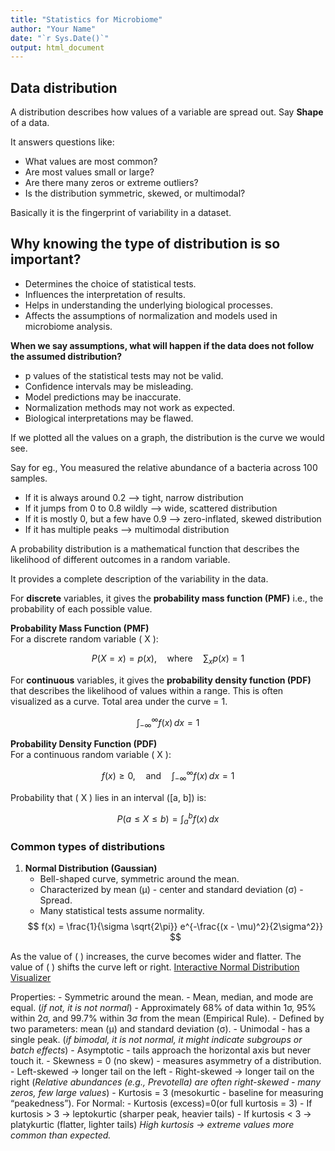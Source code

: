 ---
title: "Statistics for Microbiome"
author: "Your Name"
date: "`r Sys.Date()`"
output: html_document
---


## Data distribution

A distribution describes how values of a variable are spread out. Say **Shape** of a data.

It answers questions like:

- What values are most common?
- Are most values small or large?
- Are there many zeros or extreme outliers?
- Is the distribution symmetric, skewed, or multimodal?

Basically it is the fingerprint of variability in a dataset.

## **Why knowing the type of distribution is so important?**

- Determines the choice of statistical tests.
- Influences the interpretation of results.
- Helps in understanding the underlying biological processes.
- Affects the assumptions of normalization and models used in microbiome analysis.

**When we say assumptions, what will happen if the data does not follow the assumed distribution?**

- p values of the statistical tests may not be valid.
- Confidence intervals may be misleading.
- Model predictions may be inaccurate.
- Normalization methods may not work as expected.
- Biological interpretations may be flawed.

If we plotted all the values on a graph, the distribution is the curve we would see.

Say for eg., 
You measured the relative abundance of a bacteria across 100 samples.

- If it is always around 0.2 ---> tight, narrow distribution
- If it jumps from 0 to 0.8 wildly ---> wide, scattered distribution
- If it is mostly 0, but a few have 0.9 ---> zero-inflated, skewed distribution
- If it has multiple peaks ---> multimodal distribution

A probability distribution is a mathematical function that describes the likelihood of different outcomes in a random variable.

It provides a complete description of the variability in the data.

For **discrete** variables, it gives the **probability mass function (PMF)** i.e., the probability of each possible value.

**Probability Mass Function (PMF)**  
For a discrete random variable \( X \):

$$
P(X = x) = p(x), \quad \text{where} \quad \sum_{x} p(x) = 1
$$


For **continuous** variables, it gives the **probability density function (PDF)** that describes the likelihood of values within a range.
This is often visualized as a curve. Total area under the curve = 1.

$$
\int_{-\infty}^{\infty} f(x)\, dx = 1
$$


**Probability Density Function (PDF)**  
For a continuous random variable \( X \):

$$
f(x) \geq 0, \quad \text{and} \quad \int_{-\infty}^{\infty} f(x) \, dx = 1
$$

Probability that \( X \) lies in an interval \([a, b]\) is:

$$
P(a \leq X \leq b) = \int_{a}^{b} f(x) \, dx
$$

### Common types of distributions

1. **Normal Distribution (Gaussian)**  
   - Bell-shaped curve, symmetric around the mean.
   - Characterized by mean (μ) - center and standard deviation (σ) - Spread.
   - Many statistical tests assume normality.

   $$ 
   f(x) = \frac{1}{\sigma \sqrt{2\pi}} e^{-\frac{(x - \mu)^2}{2\sigma^2}} 
   $$

As the value of \( \sigma \) increases, the curve becomes wider and flatter.
The value of \( \mu \) shifts the curve left or right.
[Interactive Normal Distribution Visualizer](https://istats.shinyapps.io/NormalDist/)

Properties:
- Symmetric around the mean. 
- Mean, median, and mode are equal. (_if not, it is not normal_)
- Approximately 68% of data within 1σ, 95% within 2σ, and 99.7% within 3σ from the mean (Empirical Rule).
- Defined by two parameters: mean (μ) and standard deviation (σ).
- Unimodal - has a single peak. (_if bimodal, it is not normal, it might indicate subgroups or batch effects_)
- Asymptotic - tails approach the horizontal axis but never touch it.
- Skewness = 0 (no skew) - measures asymmetry of a distribution.
    - Left-skewed → longer tail on the left
    - Right-skewed → longer tail on the right (_Relative abundances (e.g., Prevotella) are often right-skewed - many zeros, few large values_)
- Kurtosis = 3 (mesokurtic - baseline for measuring "peakedness").
For Normal:
 - Kurtosis (excess)=0(or full kurtosis = 3)
 - If kurtosis > 3 → leptokurtic (sharper peak, heavier tails)
 - If kurtosis < 3 → platykurtic (flatter, lighter tails)
_High kurtosis → extreme values more common than expected._

